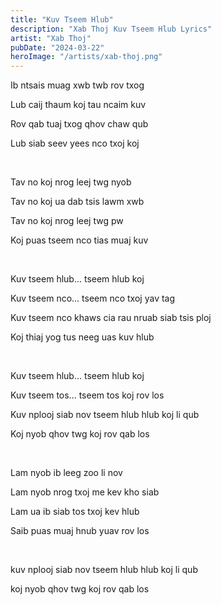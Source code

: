 ```yaml
---
title: "Kuv Tseem Hlub"
description: "Xab Thoj Kuv Tseem Hlub Lyrics"
artist: "Xab Thoj"
pubDate: "2024-03-22"
heroImage: "/artists/xab-thoj.png"
---
```


Ib ntsais muag xwb twb rov txog

Lub caij thaum koj tau ncaim kuv

Rov qab tuaj txog qhov chaw qub

Lub siab seev yees nco txoj koj

<br />

Tav no koj nrog leej twg nyob

Tav no koj ua dab tsis lawm xwb

Tav no koj nrog leej twg pw

Koj puas tseem nco tias muaj kuv

<br />

Kuv tseem hlub... tseem hlub koj

Kuv tseem nco... tseem nco txoj yav tag

Kuv tseem nco khaws cia rau nruab siab tsis ploj

Koj thiaj yog tus neeg uas kuv hlub

<br />

Kuv tseem hlub... tseem hlub koj

Kuv tseem tos... tseem tos koj rov los

Kuv nplooj siab nov tseem hlub hlub koj li qub

Koj nyob qhov twg koj rov qab los

<br />

Lam nyob ib leeg zoo li nov

Lam nyob nrog txoj me kev kho siab

Lam ua ib siab tos txoj kev hlub

Saib puas muaj hnub yuav rov los

<br />

kuv nplooj siab nov tseem hlub hlub koj li qub

koj nyob qhov twg koj rov qab los

